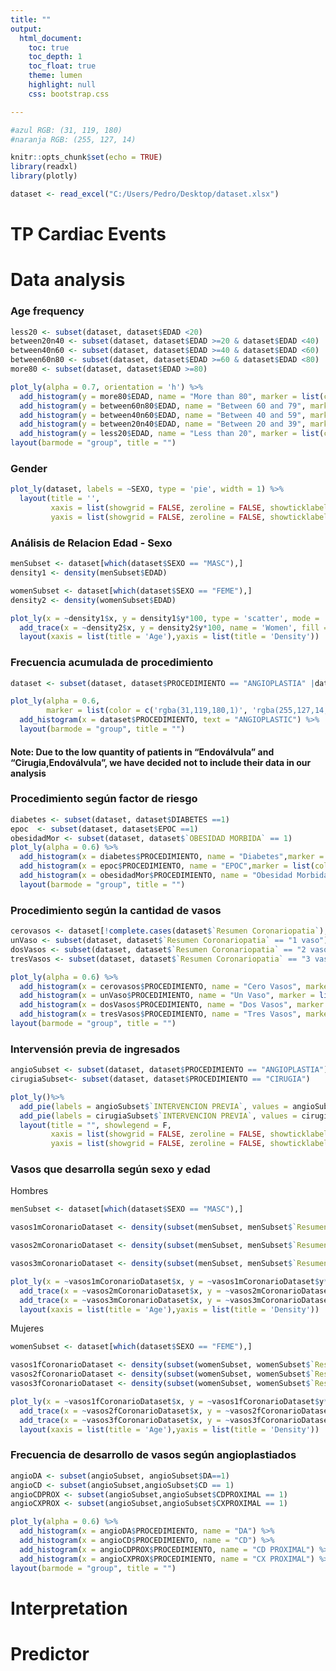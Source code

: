 ```yaml
---
title: ""
output: 
  html_document:
    toc: true
    toc_depth: 1
    toc_float: true
    theme: lumen  
    highlight: null
    css: bootstrap.css

---
```


```r

#azul RGB: (31, 119, 180)
#naranja RGB: (255, 127, 14)

knitr::opts_chunk$set(echo = TRUE)
library(readxl)
library(plotly)

dataset <- read_excel("C:/Users/Pedro/Desktop/dataset.xlsx")
```

# TP Cardiac Events


# Data analysis

### Age frequency
```r
less20 <- subset(dataset, dataset$EDAD <20)
between20n40 <- subset(dataset, dataset$EDAD >=20 & dataset$EDAD <40)
between40n60 <- subset(dataset, dataset$EDAD >=40 & dataset$EDAD <60)
between60n80 <- subset(dataset, dataset$EDAD >=60 & dataset$EDAD <80)
more80 <- subset(dataset, dataset$EDAD >=80)

plot_ly(alpha = 0.7, orientation = 'h') %>%
  add_histogram(y = more80$EDAD, name = "More than 80", marker = list(color ='rgba(31,119,180,1)')) %>%
  add_histogram(y = between60n80$EDAD, name = "Between 60 and 79", marker = list(color ='rgba(105,122,125,1)')) %>%
  add_histogram(y = between40n60$EDAD, name = "Between 40 and 59", marker = list(color ='rgba(183,124,67,1)')) %>%
  add_histogram(y = between20n40$EDAD, name = "Between 20 and 39", marker = list(color ='rgba(183,124,67,1)')) %>%
  add_histogram(y = less20$EDAD, name = "Less than 20", marker = list(color ='rgba(255,127,14,1)')) %>%
layout(barmode = "group", title = "")


```

### Gender


```r
plot_ly(dataset, labels = ~SEXO, type = 'pie', width = 1) %>%
  layout(title = '',
         xaxis = list(showgrid = FALSE, zeroline = FALSE, showticklabels = FALSE),
         yaxis = list(showgrid = FALSE, zeroline = FALSE, showticklabels = FALSE))

```

### Análisis de Relacion Edad - Sexo 
```r
menSubset <- dataset[which(dataset$SEXO == "MASC"),]
density1 <- density(menSubset$EDAD)

womenSubset <- dataset[which(dataset$SEXO == "FEME"),]
density2 <- density(womenSubset$EDAD)

plot_ly(x = ~density1$x, y = density1$y*100, type = 'scatter', mode = 'lines', name = 'Men', fill = 'tozerox')%>% 
  add_trace(x = ~density2$x, y = density2$y*100, name = 'Women', fill = 'tozerox')%>% 
  layout(xaxis = list(title = 'Age'),yaxis = list(title = 'Density'))
```



### Frecuencia acumulada de procedimiento
```r
dataset <- subset(dataset, dataset$PROCEDIMIENTO == "ANGIOPLASTIA" |dataset$PROCEDIMIENTO == "CIRUGIA")

plot_ly(alpha = 0.6,
        marker = list(color = c('rgba(31,119,180,1)', 'rgba(255,127,14,1)'))) %>%
  add_histogram(x = dataset$PROCEDIMIENTO, text = "ANGIOPLASTIC") %>%
  layout(barmode = "group", title = "")
```
#### Note: Due to the low quantity of patients in "Endoválvula" and "Cirugia,Endoválvula", we have decided not to include their data in our analysis 

### Procedimiento según factor de riesgo
```r
diabetes <- subset(dataset, dataset$DIABETES ==1)
epoc  <- subset(dataset, dataset$EPOC ==1)
obesidadMor <- subset(dataset, dataset$`OBESIDAD MORBIDA` == 1)
plot_ly(alpha = 0.6) %>%
  add_histogram(x = diabetes$PROCEDIMIENTO, name = "Diabetes",marker = list(color = 'rgba(31,119,180,1)')) %>%
  add_histogram(x = epoc$PROCEDIMIENTO, name = "EPOC",marker = list(color = 'rgba(183,124,67,1)')) %>%
  add_histogram(x = obesidadMor$PROCEDIMIENTO, name = "Obesidad Morbida",marker = list(color = 'rgba(255,127,14,1)')) %>%
  layout(barmode = "group", title = "")
```

### Procedimiento según la cantidad de vasos

```r
cerovasos <- dataset[!complete.cases(dataset$`Resumen Coronariopatia`),]
unVaso <- subset(dataset, dataset$`Resumen Coronariopatia` == "1 vaso")
dosVasos <- subset(dataset, dataset$`Resumen Coronariopatia` == "2 vasos")
tresVasos <- subset(dataset, dataset$`Resumen Coronariopatia` == "3 vasos")

plot_ly(alpha = 0.6) %>%
  add_histogram(x = cerovasos$PROCEDIMIENTO, name = "Cero Vasos", marker = list(color = 'rgba(31,119,180,1)')) %>%
  add_histogram(x = unVaso$PROCEDIMIENTO, name = "Un Vaso", marker = list(color = 'rgba(105,122,125,1)')) %>%
  add_histogram(x = dosVasos$PROCEDIMIENTO, name = "Dos Vasos", marker = list(color = 'rgba(183,124,67,1)')) %>%
  add_histogram(x = tresVasos$PROCEDIMIENTO, name = "Tres Vasos", marker = list(color = 'rgba(255,127,14,1)')) %>%
layout(barmode = "group", title = "")
```

### Intervensión previa de ingresados
```r
angioSubset <- subset(dataset, dataset$PROCEDIMIENTO == "ANGIOPLASTIA")
cirugiaSubset<- subset(dataset, dataset$PROCEDIMIENTO == "CIRUGIA")

plot_ly()%>%
  add_pie(labels = angioSubset$`INTERVENCION PREVIA`, values = angioSubset, domain = list(x = c(0, 0.4), y = c(0.5)), name = "Angioplastic",title = "Angioplastic")%>%
  add_pie(labels = cirugiaSubset$`INTERVENCION PREVIA`, values = cirugiaSubset, domain = list(x = c(0.6, 1), y = c(0.5)), name = "Surgery",title = "Surgery") %>%
  layout(title = "", showlegend = F,
         xaxis = list(showgrid = FALSE, zeroline = FALSE, showticklabels = FALSE),
         yaxis = list(showgrid = FALSE, zeroline = FALSE, showticklabels = FALSE))

```

### Vasos que desarrolla según sexo y edad
####### Hombres
```r
menSubset <- dataset[which(dataset$SEXO == "MASC"),]

vasos1mCoronarioDataset <- density(subset(menSubset, menSubset$`Resumen Coronariopatia`=="1 vaso")$EDAD)

vasos2mCoronarioDataset <- density(subset(menSubset, menSubset$`Resumen Coronariopatia`=="2 vasos")$EDAD)

vasos3mCoronarioDataset <- density(subset(menSubset, menSubset$`Resumen Coronariopatia`=="3 vasos")$EDAD)

plot_ly(x = ~vasos1mCoronarioDataset$x, y = ~vasos1mCoronarioDataset$y*100, type = 'scatter', mode = 'lines', name = '1 vaso', fill = 'tozeroy')%>% 
  add_trace(x = ~vasos2mCoronarioDataset$x, y = ~vasos2mCoronarioDataset$y*100, name = '2 vasos', fill = 'tozeroy')%>%
  add_trace(x = ~vasos3mCoronarioDataset$x, y = ~vasos3mCoronarioDataset$y*100, name = '3 vasos', fill = 'tozeroy')%>%
  layout(xaxis = list(title = 'Age'),yaxis = list(title = 'Density'))

```

####### Mujeres

```r
womenSubset <- dataset[which(dataset$SEXO == "FEME"),]

vasos1fCoronarioDataset <- density(subset(womenSubset, womenSubset$`Resumen Coronariopatia`=="1 vaso")$EDAD)
vasos2fCoronarioDataset <- density(subset(womenSubset, womenSubset$`Resumen Coronariopatia`=="2 vasos")$EDAD)
vasos3fCoronarioDataset <- density(subset(womenSubset, womenSubset$`Resumen Coronariopatia`=="3 vasos")$EDAD)

plot_ly(x = ~vasos1fCoronarioDataset$x, y = ~vasos1fCoronarioDataset$y*100, type = 'scatter', mode = 'lines', name = '1 vaso', fill = 'tozeroy')%>% 
  add_trace(x = ~vasos2fCoronarioDataset$x, y = ~vasos2fCoronarioDataset$y*100, name = '2 vasos', fill = 'tozeroy')%>%
  add_trace(x = ~vasos3fCoronarioDataset$x, y = ~vasos3fCoronarioDataset$y*100, name = '3 vasos', fill = 'tozeroy')%>%
  layout(xaxis = list(title = 'Age'),yaxis = list(title = 'Density'))

```

### Frecuencia de desarrollo de vasos según angioplastiados
```r
angioDA <- subset(angioSubset, angioSubset$DA==1)
angioCD <- subset(angioSubset,angioSubset$CD == 1)
angioCDPROX <- subset(angioSubset,angioSubset$CDPROXIMAL == 1)
angioCXPROX <- subset(angioSubset,angioSubset$CXPROXIMAL == 1)

plot_ly(alpha = 0.6) %>%
  add_histogram(x = angioDA$PROCEDIMIENTO, name = "DA") %>%
  add_histogram(x = angioCD$PROCEDIMIENTO, name = "CD") %>%
  add_histogram(x = angioCDPROX$PROCEDIMIENTO, name = "CD PROXIMAL") %>%
  add_histogram(x = angioCXPROX$PROCEDIMIENTO, name = "CX PROXIMAL") %>%
layout(barmode = "group", title = "")

```

# Interpretation


# Predictor